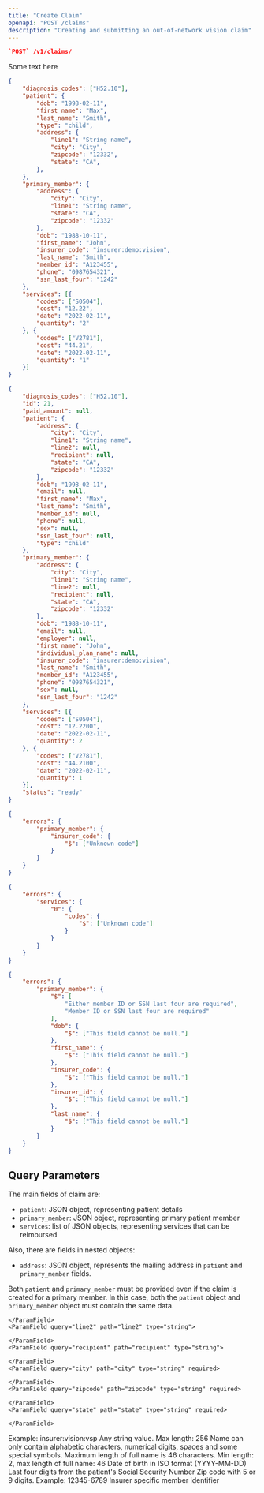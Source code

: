 ```yaml
---
title: "Create Claim"
openapi: "POST /claims"
description: "Creating and submitting an out-of-network vision claim"
---
```


<CodeGroup>

```json Endpoint
`POST` /v1/claims/
```

</CodeGroup>

Some text here

<RequestExample>

```json Request Example
{
    "diagnosis_codes": ["H52.10"],
    "patient": {
        "dob": "1998-02-11",
        "first_name": "Max",
        "last_name": "Smith",
        "type": "child",
        "address": {
            "line1": "String name",
            "city": "City",
            "zipcode": "12332",
            "state": "CA",
        },
    },
    "primary_member": {
        "address": {
            "city": "City",
            "line1": "String name",
            "state": "CA",
            "zipcode": "12332"
        },
        "dob": "1988-10-11",
        "first_name": "John",
        "insurer_code": "insurer:demo:vision",
        "last_name": "Smith",
        "member_id": "A123455",
        "phone": "0987654321",
        "ssn_last_four": "1242"
    },
    "services": [{
        "codes": ["S0504"],
        "cost": "12.22",
        "date": "2022-02-11",
        "quantity": "2"
    }, {
        "codes": ["V2781"],
        "cost": "44.21",
        "date": "2022-02-11",
        "quantity": "1"
    }]
}
```

</RequestExample>

<ResponseExample>

```json 200
{
    "diagnosis_codes": ["H52.10"],
    "id": 21,
    "paid_amount": null,
    "patient": {
        "address": {
            "city": "City",
            "line1": "String name",
            "line2": null,
            "recipient": null,
            "state": "CA",
            "zipcode": "12332"
        },
        "dob": "1998-02-11",
        "email": null,
        "first_name": "Max",
        "last_name": "Smith",
        "member_id": null,
        "phone": null,
        "sex": null,
        "ssn_last_four": null,
        "type": "child"
    },
    "primary_member": {
        "address": {
            "city": "City",
            "line1": "String name",
            "line2": null,
            "recipient": null,
            "state": "CA",
            "zipcode": "12332"
        },
        "dob": "1988-10-11",
        "email": null,
        "employer": null,
        "first_name": "John",
        "individual_plan_name": null,
        "insurer_code": "insurer:demo:vision",
        "last_name": "Smith",
        "member_id": "A123455",
        "phone": "0987654321",
        "sex": null,
        "ssn_last_four": "1242"
    },
    "services": [{
        "codes": ["S0504"],
        "cost": "12.2200",
        "date": "2022-02-11",
        "quantity": 2
    }, {
        "codes": ["V2781"],
        "cost": "44.2100",
        "date": "2022-02-11",
        "quantity": 1
    }],
    "status": "ready"
}
```


```json 400: unknown insurer
{
    "errors": {
        "primary_member": {
            "insurer_code": {
                "$": ["Unknown code"]
            }
        }
    }
}
```


```json 400: unkonwn service type
{
    "errors": {
        "services": {
            "0": {
                "codes": {
                    "$": ["Unknown code"]
                }
            }
        }
    }
}
```


```json 400: empty primary member details
{
    "errors": {
        "primary_member": {
            "$": [
                "Either member ID or SSN last four are required",
                "Member ID or SSN last four are required"
            ],
            "dob": {
                "$": ["This field cannot be null."]
            },
            "first_name": {
                "$": ["This field cannot be null."]
            },
            "insurer_code": {
                "$": ["This field cannot be null."]
            },
            "insurer_id": {
                "$": ["This field cannot be null."]
            },
            "last_name": {
                "$": ["This field cannot be null."]
            }
        }
    }
}
```

</ResponseExample>

## Query Parameters

The main fields of claim are:

- `patient`: JSON object, representing patient details
- `primary_member`: JSON object, representing primary patient member
- `services`: list of JSON objects, representing services that can be reimbursed

Also, there are fields in nested objects:

- `address`: JSON object, represents the mailing address in `patient` and `primary_member` fields.

Both `patient` and `primary_member` must be provided even if the claim is created for a primary member. In this case, both the `patient` object and `primary_member` object must contain the same data.

<ParamField query="address" path="address" type="object">
  <Expandable title="Address Properties" defaultOpen="true">
    <ParamField query="line1" path="line1" type="string" required>
      
    </ParamField>
    <ParamField query="line2" path="line2" type="string">
      
    </ParamField>
    <ParamField query="recipient" path="recipient" type="string">
      
    </ParamField>
    <ParamField query="city" path="city" type="string" required>
      
    </ParamField>
    <ParamField query="zipcode" path="zipcode" type="string" required>
      
    </ParamField>
    <ParamField query="state" path="state" type="string" required>
      
    </ParamField>
  </Expandable>
</ParamField>

<ParamField query="insurer_code" path="insurer_code" header="something" type="string" required="required">
  Example: insurer:vision:vsp
</ParamField>

<ParamField query="request_uid" path="request_uid" type="string">
  Any string value. Max length: 256
</ParamField>

<ParamField query="patient" path="patient" type="object" required>
  <Expandable title="Patient Properties" defaultOpen="true">
    <ParamField query="first_name" path="first_name" type="string" required>
      Name can only contain alphabetic characters, numerical digits, spaces and some special symbols. Maximum length of full name is 46 characters.
    </ParamField>
    <ParamField query="last_name" path="last_name" type="string" required="required">
      Min length: 2, max length of full name: 46
    </ParamField>
    <ParamField query="dob" path="dob" type="string <date>" required="required">
      Date of birth in ISO format (YYYY-MM-DD)
    </ParamField>
    <ParamField query="ssn_last_four" path="ssn_last_four" type="string">
      Last four digits from the patient's Social Security Number
    </ParamField>
    <ParamField query="zip" path="zip" type="string">
      Zip code with 5 or 9 digits. Example: 12345-6789
    </ParamField>
    <ParamField query="member_id" path="member_id" type="string">
      Insurer specific member identifier
    </ParamField>
  </Expandable>
</ParamField>